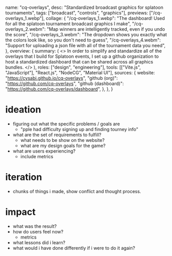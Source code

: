   name: "cq-overlays",
  desc: "Standardized broadcast graphics for splatoon tournaments",
  tags: ["broadcast", "controls", "graphics"],
  previews: ["/cq-overlays_1.webp"],
  collage: {
    "/cq-overlays_1.webp":
      "The dashboard! Used for all the splatoon tournament broadcast graphics I make",
    "/cq-overlays_2.webm":
      "Map winners are intelligently tracked, even if you undo the score",
    "/cq-overlays_3.webm":
      "The dropdown shows you exactly what the colors look like, so you don't need to guess",
    "/cq-overlays_4.webm":
      "Support for uploading a json file with all of the tournament data you need",
  },
  overview: {
    summary: (
      <>
        In order to simplify and standardize all of the overlays that I build
        for Splatoon events, I set up a github organization to host a
        standardized dashboard that can be shared across all graphics bundles.
      </>
    ),
    roles: ["design", "engineering"],
    tools: [["Vite.js", "JavaScript"], "React.js", "NodeCG", "Material UI"],
    sources: {
      website: "https://cysabi.github.io/cq-overlays",
      "github (org)": "https://github.com/cq-overlays",
      "github (dashboard)": "https://github.com/cq-overlays/dashboard",
    },
  },
}

# ideation

- figuring out what the specific problems / goals are
  - "pple had difficulty signing up and finding tourney info"
- what are the set of requirements to fulfill?
  - what needs to be show on the website?
  - what are my design goals for the game?
- what are users experiencing?
  - include metrics

# iteration

- chunks of things i made, show conflict and thought process.

# impact

- what was the result?
- how do users feel now?
  - metrics
- what lessons did i learn?
- what would i have done differently if i were to do it again?
